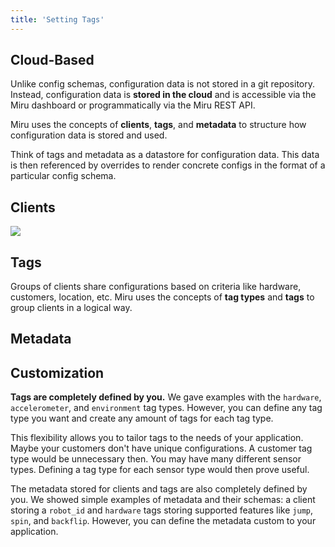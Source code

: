 ```yaml
---
title: 'Setting Tags'
---
```



## Cloud-Based
Unlike config schemas, configuration data is not stored in a git repository. Instead, 
configuration data is **stored in the cloud** and is accessible via the Miru dashboard 
or programmatically via the Miru REST API. 

Miru uses the concepts of **clients**, **tags**, and **metadata** to structure how 
configuration data is stored and used. 

Think of tags and metadata as a datastore for configuration data. This data is then 
referenced by overrides to render concrete configs in the format of a particular 
config schema.

## Clients

<ClientDefinition />

<Frame>
    <img src="/images/core-concepts/client-list.png" />
</Frame>

## Tags

Groups of clients share configurations based on criteria like hardware, customers, 
location, etc. Miru uses the concepts of **tag types** and **tags** to group clients 
in a logical way.

<TagAndTagTypeDefinition />

## Metadata
<MetadataDefinition />

<MetadataSchemaDefinition />

## Customization
**Tags are completely defined by you.** We gave examples with the `hardware`, 
`accelerometer`, and `environment` tag types. However, you can define any tag type you 
want and create any amount of tags for each tag type.

This flexibility allows you to tailor tags to the needs of your application. Maybe your 
customers don't have unique configurations. A customer tag type would be unnecessary 
then. You may have many different sensor types. Defining a tag type for each sensor 
type would then prove useful.

The metadata stored for clients and tags are also completely defined by you. We showed 
simple examples of metadata and their schemas: a client storing a `robot_id` and 
`hardware` tags storing supported features like `jump`, `spin`, and `backflip`. 
However, you can define the metadata custom to your application.